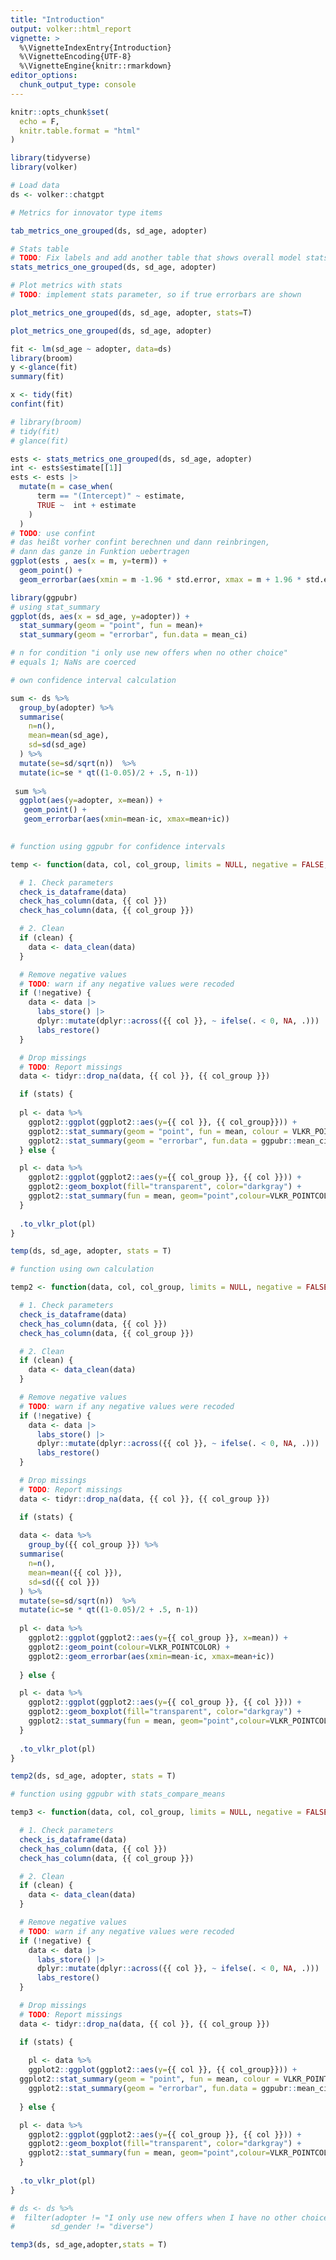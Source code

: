 ```yaml
---
title: "Introduction"
output: volker::html_report
vignette: >
  %\VignetteIndexEntry{Introduction}
  %\VignetteEncoding{UTF-8}
  %\VignetteEngine{knitr::rmarkdown}
editor_options: 
  chunk_output_type: console
---
```


```r
knitr::opts_chunk$set(
  echo = F,
  knitr.table.format = "html"
)

library(tidyverse)
library(volker)
```

```r
# Load data 
ds <- volker::chatgpt

# Metrics for innovator type items 

tab_metrics_one_grouped(ds, sd_age, adopter)

# Stats table 
# TODO: Fix labels and add another table that shows overall model stats (e.g.R^2)
stats_metrics_one_grouped(ds, sd_age, adopter)

# Plot metrics with stats 
# TODO: implement stats parameter, so if true errorbars are shown 

plot_metrics_one_grouped(ds, sd_age, adopter, stats=T)

plot_metrics_one_grouped(ds, sd_age, adopter)

fit <- lm(sd_age ~ adopter, data=ds)
library(broom)
y <-glance(fit)
summary(fit)

x <- tidy(fit)
confint(fit)

# library(broom)
# tidy(fit)
# glance(fit)

ests <- stats_metrics_one_grouped(ds, sd_age, adopter)
int <- ests$estimate[[1]]
ests <- ests |> 
  mutate(m = case_when(
      term == "(Intercept)" ~ estimate,
      TRUE ~  int + estimate
    )
  )
# TODO: use confint 
# das heißt vorher confint berechnen und dann reinbringen, 
# dann das ganze in Funktion uebertragen 
ggplot(ests , aes(x = m, y=term)) +
  geom_point() +
  geom_errorbar(aes(xmin = m -1.96 * std.error, xmax = m + 1.96 * std.error))

library(ggpubr)
# using stat_summary 
ggplot(ds, aes(x = sd_age, y=adopter)) +
  stat_summary(geom = "point", fun = mean)+ 
  stat_summary(geom = "errorbar", fun.data = mean_ci)

# n for condition "i only use new offers when no other choice"
# equals 1; NaNs are coerced 

# own confidence interval calculation 

sum <- ds %>%
  group_by(adopter) %>%
  summarise( 
    n=n(),
    mean=mean(sd_age),
    sd=sd(sd_age)
  ) %>%
  mutate(se=sd/sqrt(n))  %>%
  mutate(ic=se * qt((1-0.05)/2 + .5, n-1))
  
 sum %>%  
  ggplot(aes(y=adopter, x=mean)) +
   geom_point() +
   geom_errorbar(aes(xmin=mean-ic, xmax=mean+ic))
 
```


```r

# function using ggpubr for confidence intervals 

temp <- function(data, col, col_group, limits = NULL, negative = FALSE, stats = FALSE, title = TRUE, labels = TRUE, clean = TRUE, ...) {

  # 1. Check parameters
  check_is_dataframe(data)
  check_has_column(data, {{ col }})
  check_has_column(data, {{ col_group }})

  # 2. Clean
  if (clean) {
    data <- data_clean(data)
  }

  # Remove negative values
  # TODO: warn if any negative values were recoded
  if (!negative) {
    data <- data |>
      labs_store() |>
      dplyr::mutate(dplyr::across({{ col }}, ~ ifelse(. < 0, NA, .))) |>
      labs_restore()
  }

  # Drop missings
  # TODO: Report missings
  data <- tidyr::drop_na(data, {{ col }}, {{ col_group }})

  if (stats) {
    
  pl <- data %>%
    ggplot2::ggplot(ggplot2::aes(y={{ col }}, {{ col_group}})) +
    ggplot2::stat_summary(geom = "point", fun = mean, colour = VLKR_POINTCOLOR) + 
    ggplot2::stat_summary(geom = "errorbar", fun.data = ggpubr::mean_ci)
  } else {

  pl <- data %>%
    ggplot2::ggplot(ggplot2::aes(y={{ col_group }}, {{ col }})) +
    ggplot2::geom_boxplot(fill="transparent", color="darkgray") +
    ggplot2::stat_summary(fun = mean, geom="point",colour=VLKR_POINTCOLOR, size=4, shape=18) 
  }
  
  .to_vlkr_plot(pl)
}

temp(ds, sd_age, adopter, stats = T)

```


```r
# function using own calculation 

temp2 <- function(data, col, col_group, limits = NULL, negative = FALSE, stats = FALSE, title = TRUE, labels = TRUE, clean = TRUE, ...) {

  # 1. Check parameters
  check_is_dataframe(data)
  check_has_column(data, {{ col }})
  check_has_column(data, {{ col_group }})

  # 2. Clean
  if (clean) {
    data <- data_clean(data)
  }

  # Remove negative values
  # TODO: warn if any negative values were recoded
  if (!negative) {
    data <- data |>
      labs_store() |>
      dplyr::mutate(dplyr::across({{ col }}, ~ ifelse(. < 0, NA, .))) |>
      labs_restore()
  }

  # Drop missings
  # TODO: Report missings
  data <- tidyr::drop_na(data, {{ col }}, {{ col_group }})

  if (stats) {
    
  data <- data %>%  
    group_by({{ col_group }}) %>%
  summarise( 
    n=n(),
    mean=mean({{ col }}),
    sd=sd({{ col }})
  ) %>%
  mutate(se=sd/sqrt(n))  %>%
  mutate(ic=se * qt((1-0.05)/2 + .5, n-1))
    
  pl <- data %>%
    ggplot2::ggplot(ggplot2::aes(y={{ col_group }}, x=mean)) +
    ggplot2::geom_point(colour=VLKR_POINTCOLOR) +
    ggplot2::geom_errorbar(aes(xmin=mean-ic, xmax=mean+ic))
  
  } else {

  pl <- data %>%
    ggplot2::ggplot(ggplot2::aes(y={{ col_group }}, {{ col }})) +
    ggplot2::geom_boxplot(fill="transparent", color="darkgray") +
    ggplot2::stat_summary(fun = mean, geom="point",colour=VLKR_POINTCOLOR, size=4, shape=18)
  }
  
  .to_vlkr_plot(pl)
}

temp2(ds, sd_age, adopter, stats = T)

```


```r

# function using ggpubr with stats_compare_means 

temp3 <- function(data, col, col_group, limits = NULL, negative = FALSE, stats = FALSE, title = TRUE, labels = TRUE, clean = TRUE, ...) {

  # 1. Check parameters
  check_is_dataframe(data)
  check_has_column(data, {{ col }})
  check_has_column(data, {{ col_group }})

  # 2. Clean
  if (clean) {
    data <- data_clean(data)
  }

  # Remove negative values
  # TODO: warn if any negative values were recoded
  if (!negative) {
    data <- data |>
      labs_store() |>
      dplyr::mutate(dplyr::across({{ col }}, ~ ifelse(. < 0, NA, .))) |>
      labs_restore()
  }

  # Drop missings
  # TODO: Report missings
  data <- tidyr::drop_na(data, {{ col }}, {{ col_group }})

  if (stats) {
    
    pl <- data %>%
    ggplot2::ggplot(ggplot2::aes(y={{ col }}, {{ col_group}})) +
  ggplot2::stat_summary(geom = "point", fun = mean, colour = VLKR_POINTCOLOR) + 
    ggplot2::stat_summary(geom = "errorbar", fun.data = ggpubr::mean_ci) + ggpubr::stat_compare_means()
  
  } else {

  pl <- data %>%
    ggplot2::ggplot(ggplot2::aes(y={{ col_group }}, {{ col }})) +
    ggplot2::geom_boxplot(fill="transparent", color="darkgray") +
    ggplot2::stat_summary(fun = mean, geom="point",colour=VLKR_POINTCOLOR, size=4, shape=18)
  }
  
  .to_vlkr_plot(pl)
}

# ds <- ds %>% 
#  filter(adopter != "I only use new offers when I have no other choice", 
#        sd_gender != "diverse") 

temp3(ds, sd_age,adopter,stats = T)

```

